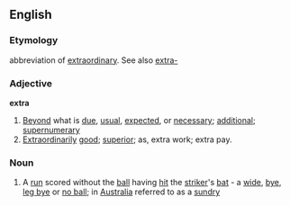==English==
=== Etymology ===
abbreviation of [[extraordinary]]. See also [[extra-]]

===Adjective===
'''extra'''
# [[Beyond]] what is [[due]], [[usual]], [[expect]]ed, or [[necessary]]; [[additional]]; [[supernumerary]]
# [[Extraordinarily]] [[good]]; [[superior]]; as, extra work; extra pay.
===Noun===
# {{Cricket}} A [[run]] scored without the [[ball]] having [[hit]] the [[striker]]'s [[bat]] - a [[wide]], [[bye]], [[leg bye]] or [[no ball]]; in [[Australia]] referred to as a [[sundry]]